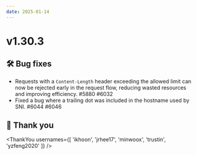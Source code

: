 ```yaml
---
date: 2025-01-14
---
```


# v1.30.3

## 🛠️ Bug fixes

- Requests with a `Content-Length` header exceeding the allowed limit can now be rejected early in the request
  flow, reducing wasted resources and improving efficiency. #5880 #6032
- Fixed a bug where a trailing dot was included in the hostname used by SNI. #6044 #6046

## 🙇 Thank you

<ThankYou usernames={[
  'ikhoon',
  'jrhee17',
  'minwoox',
  'trustin',
  'yzfeng2020'
]} />
